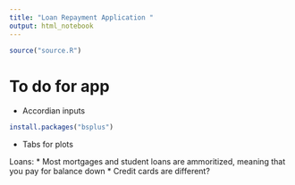```yaml
---
title: "Loan Repayment Application "
output: html_notebook
---
```


```r
source("source.R")
```


# To do for app

* Accordian inputs 

```r
install.packages("bsplus")
```


* Tabs for plots

Loans:
* Most mortgages and  student loans are ammoritized, meaning that you pay for balance down 
* Credit cards are different?